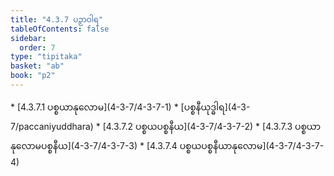```yaml
---
title: "4.3.7 ပဉှာဝါရ"
tableOfContents: false
sidebar:
  order: 7
type: "tipitaka"
basket: "ab"
book: "p2"
---
```



<DynamicBreadcrumb />



<TableOfContents book="p2" section="4.3.7">
* [4.3.7.1 ပစ္စယာနုလောမ](4-3-7/4-3-7-1)
* [ပစ္စနီယုဒ္ဓါရ](4-3-7/paccaniyuddhara)
* [4.3.7.2 ပစ္စယပစ္စနီယ](4-3-7/4-3-7-2)
* [4.3.7.3 ပစ္စယာနုလောမပစ္စနီယ](4-3-7/4-3-7-3)
* [4.3.7.4 ပစ္စယပစ္စနီယာနုလောမ](4-3-7/4-3-7-4)
</TableOfContents>